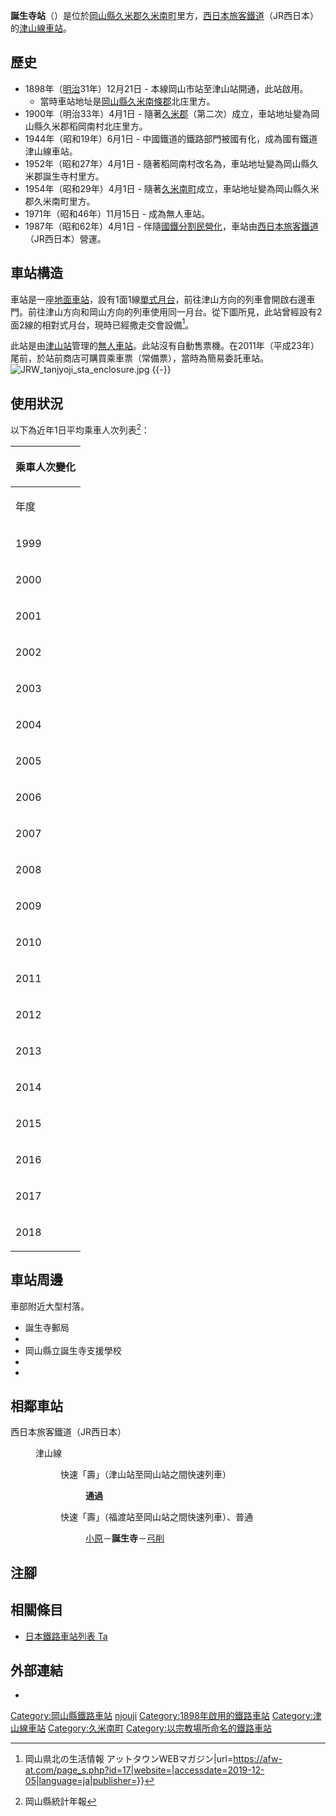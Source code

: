 {{NoteTA
|T=zh-hans:诞生寺站;zh-hk:誕生寺站;zh-tw:誕生寺車站;
|1=zh-hans:诞生寺站;zh-hk:誕生寺站;zh-tw:誕生寺車站;
}}
{{About||曾經於三重縣同名的車站|中勢鐵道}}
{{Infobox station
|公司色 = #0072bc
|站名 = 誕生寺
|圖片 = JRW tanjyoji sta.jpg
|圖片說明 = 車站大樓（2009年6月24日）
|日文原名 = 誕生寺
|平假名 = たんじょうじ
|羅馬拼音 = Tanjōji
|副站名 = 
|電報略號 = タウ
|所在地 = {{JPN}}[[岡山縣|岡山縣]][[久米郡|久米郡]][[久米南町|久米南町]]里方
|座標 = {{coord|34|57|5.28|N|133|57|34.02|E|type:railwaystation_region:JP-24|display=inline,title}}
|車站構造 = [[地面車站|地面車站]]
|月台配置 = 1面1線
|啟用年月日 = 1898年（[[明治|明治]]31年）12月21日
|廢站年月日 = 
|乘客人數 = 46
|上下車人次 = 
|統計年度 = 2018
|轉車 = 
|全寬備註 = [[無人車站|無人車站]]
|adjacent = {{Adjacent stations|system=西日本旅客鐵道|line=OT|left=小原|right=弓削|note-left=2.0km|note-mid=距離[[岡山站_(日本)|岡山]]43.5km|note-right=3.0km}}
}}
'''誕生寺站'''（{{jpn|j=誕生寺駅|hg=たんじょうじえき|rm=Tanjōji eki|f=y}}）是位於[[岡山縣|岡山縣]][[久米郡|久米郡]][[久米南町|久米南町]]里方，[[西日本旅客鐵道|西日本旅客鐵道]]（JR西日本）的[[津山線|津山線]][[鐵路車站|車站]]。

== 歷史 ==
* 1898年（[[明治|明治]]31年）12月21日 - {{Translink|ja|中鉄バス|中鐵巴士|中國鐵道}}本線岡山市站至津山站開通，此站啟用。
** 當時車站地址是[[岡山縣|岡山縣]][[久米南條郡|久米南條郡]]{{Translink|ja|誕生寺村|誕生寺村|稻岡南村}}北庄里方。
* 1900年（明治33年）4月1日 - 隨著[[久米郡|久米郡]]（第二次）成立，車站地址變為岡山縣久米郡稻岡南村北庄里方。
* 1944年（昭和19年）6月1日 - 中國鐵道的鐵路部門被國有化，成為國有鐵道津山線車站。
* 1952年（昭和27年）4月1日 - 隨著稻岡南村改名為{{Translink|ja|誕生寺村}}，車站地址變為岡山縣久米郡誕生寺村里方。
* 1954年（昭和29年）4月1日 - 隨著[[久米南町|久米南町]]成立，車站地址變為岡山縣久米郡久米南町里方。
* 1971年（昭和46年）11月15日 - 成為無人車站。
* 1987年（昭和62年）4月1日 - 伴隨[[國鐵分割民營化|國鐵分割民營化]]，車站由[[西日本旅客鐵道|西日本旅客鐵道]]（JR西日本）營運。

== 車站構造 ==
車站是一座[[地面車站|地面車站]]，設有1面1線[[單式月台|單式月台]]，前往津山方向的列車會開啟右邊車門。前往津山方向和岡山方向的列車使用同一月台。從下圖所見，此站曾經設有2面2線的相對式月台，現時已經撒走交會設備<ref>{{Cite web|title=JR津山線 誕生寺駅 {{!}} 岡山県北の生活情報 アットタウンWEBマガジン|url=https://afw-at.com/page_s.php?id=17|website=|accessdate=2019-12-05|language=ja|publisher=}}</ref>。

此站是由[[津山站|津山站]]管理的[[無人車站|無人車站]]。此站沒有自動售票機。在2011年（平成23年）尾前，於站前商店可購買乘車票（常備票），當時為簡易委託車站。
[[File:JRW_tanjyoji_sta_enclosure.jpg|thumb]]
{{-}}
== 使用狀況 ==
以下為近年1日平均乘車人次列表<ref>岡山縣統計年報</ref>：
{| class="wikitable" style="margin: 1em 0.2em; text-align: center; font-size: 85%;"
|- style="background: #ddd;"
!colspan="2"|乘車人次變化
|-
!年度 !! 1日平均乘車人次
|-
|1999
|76
|-
|2000
|65
|-
|2001
|63
|-
|2002
|52
|-
|2003
|50
|-
|2004
|51
|-
|2005
|48
|-
|2006
|48
|-
|2007
|47
|-
|2008
|55
|-
|2009
|56
|-
|2010
|60
|-
|2011
|56
|-
|2012
|62
|-
|2013
|47
|-
|2014
|45
|-
|2015
|44
|-
|2016
|45
|-
|2017
|49
|-
|2018
|46
|}

== 車站周邊 ==
車部附近大型村落。
* 誕生寺郵局
* {{Translink|ja|誕生寺 (岡山県久米南町)|誕生寺 (岡山縣久米南町)|誕生寺}}
* 岡山縣立誕生寺支援學校
* {{Translink|ja|国道53号|國道53號}}
* {{Translink|ja|岡山県道376号上籾誕生寺停車場線|岡山縣道376號上籾誕生寺停車場線}}

== 相鄰車站 ==
; 西日本旅客鐵道（JR西日本）
: {{JR西路線記号|O|T}} 津山線
:: {{Color|#ff6600|■}}快速「壽」（津山站至岡山站之間快速列車）
::: '''通過'''
:: {{Color|#ff6600|■}}快速「壽」（福渡站至岡山站之間快速列車）、{{Color|gray|■}}普通
::: [[小原站|小原]]－'''誕生寺'''－[[弓削站|弓削]]
== 注腳 ==
{{Reflist}}
== 相關條目 ==
* [[日本鐵路車站列表_Ta|日本鐵路車站列表 Ta]]
== 外部連結 ==
* {{外部連結/JR西日本車站|0651411|誕生寺}}{{ja icon}}
{{津山線}}
{{DEFAULTSORT:Tanjoji}}
[[Category:岡山縣鐵路車站|Category:岡山縣鐵路車站]]
[[Category:日本鐵路車站_Ta|njouji]]
[[Category:1898年啟用的鐵路車站|Category:1898年啟用的鐵路車站]]
[[Category:津山線車站|Category:津山線車站]]
[[Category:久米南町|Category:久米南町]]
[[Category:以宗教場所命名的鐵路車站|Category:以宗教場所命名的鐵路車站]]